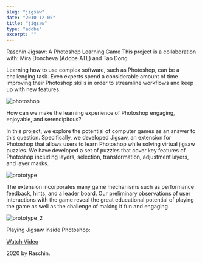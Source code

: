 ```yaml
---
slug: "jigsaw"
date: "2010-12-05"
title: "jigsaw"
type: "adobe"
excerpt: ""
---
```


Raschin
Jigsaw: A Photoshop Learning Game
This project is a collaboration with: Mira Doncheva (Adobe ATL) and Tao Dong

Learning how to use complex software, such as Photoshop, can be a challenging task. Even experts spend a considerable amount of time improving their Photoshop skills in order to streamline workflows and keep up with new features.

![photoshop](http://raschin.com/blog/wp-content/uploads/2012/02/photoshop1.jpg)

How can we make the learning experience of Photoshop engaging, enjoyable, and serendipitous? 

 

In this project, we explore the potential of computer games as an answer to this question. Specifically, we developed Jigsaw, an extension for Photoshop that allows users to learn Photoshop while solving virtual jigsaw puzzles. We have developed a set of puzzles that cover key features of Photoshop including layers, selection, transformation, adjustment layers, and  layer masks.

![prototype](http://raschin.com/blog/wp-content/uploads/2010/12/prototype.png)

The extension incorporates many game mechanisms such as performance feedback, hints, and a leader board. Our preliminary observations of user interactions with the game reveal  the great educational potential of playing the game as well as the challenge of making it fun and engaging.

![prototype_2](http://raschin.com/blog/wp-content/uploads/2010/12/jigsawwireframe.jpg)


Playing Jigsaw inside Photoshop:

 [Watch Video](https://video.tv.adobe.com/v/13256/?)



2020 by Raschin.